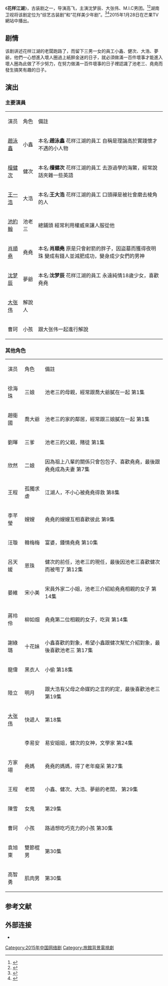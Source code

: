 {{noteTA
|1=zh-hans:酒店;zh-hk:酒店;zh-tw:飯店;}}
{{电视节目信息框
| 名称 = 花样江湖
| 别名 = 
| 英文名称 = <!-- ''{{lang|en| }}''  -->
| 图片 = Huayang Jianghu poster.jpg
| 图说 = 海报
| 分类 = 古装剧
| 原创者 = 
| 导演 = 高飞
| 监制 = 
| 出品人 = 
| 编剧 = 
| 制作人 = 甘琼
| 制作年份 = 2014年7月-8月
| 拍摄地 = [[湖南省|湖南省]][[长沙市|长沙市]]
| 摄影 = 
| 演出 = 沈梦辰<br>大张伟<br>M.I.C男团
| 配音 = 
| 旁白 = 
| 主题曲 = 《唱什麼都紅不了》-大張偉
| 片尾曲 = 
| 插曲 = 
| 地区 = {{CHNML}}
| 语言 = 普通话
| 集数 = 30集
| 每集长 = 15分钟
| 制作公司 = 
| 首播地区 = {{CHNML}}
| 电视网 = [[芒果TV|芒果TV]]
| 开始 = 2015年1月28日
| 结束 = 
| 先于 = 
| 后于 = 
| 相关剧集 = 
| 官方网站 = 
}}
《'''花样江湖'''》，古装剧之一，导演高飞，主演沈梦辰、大张伟、M.I.C男团。<ref>{{cite web |url=http://tech.huanqiu.com/news/2014-08/5099267.html |title=芒果TV打造马栏山出品《花样江湖》 |date=2014-08-05 |accessdate=2014-10-04|work=环球网 |archive-date=2014-10-06 |archive-url=https://web.archive.org/web/20141006081153/http://tech.huanqiu.com/news/2014-08/5099267.html |dead-url=no}}</ref><ref>{{cite web |url=http://yule.sohu.com/20140728/n402808414.shtml |title=综艺古装剧《花样江湖》开机 大张伟沈梦辰加盟 |accessdate=2014-10-04|date=2014-07-28 |work=搜狐 |archive-date=2014-10-06 |archive-url=https://web.archive.org/web/20141006100849/http://yule.sohu.com/20140728/n402808414.shtml |dead-url=no}}</ref>湖南卫视将该剧定位为“综艺古装剧”和“花样美少年剧”。<ref>{{cite web|url=http://news.xinhuanet.com/ent/2014-08/21/c_126900028.htm|title=芒果TV首部定制剧《花样江湖》顺利杀青|date=2014-08-21|accessdate=2014-10-04|work=新华网|deadurl=yes|archiveurl=https://web.archive.org/web/20141006102346/http://news.xinhuanet.com/ent/2014-08/21/c_126900028.htm|archivedate=2014-10-06}}</ref><ref>{{cite web |url=http://ent.ifeng.com/a/20140821/40257632_0.shtml |title=芒果TV首部定制剧《花样江湖》 顺利杀青 |date=2014-08-21 |accessdate=2014-10-04|work=凤凰网|archive-date=2014-10-06 |archive-url=https://web.archive.org/web/20141006114646/http://ent.ifeng.com/a/20140821/40257632_0.shtml |dead-url=no}}</ref>2015年1月28日在芒果TV網站中播出。

==剧情==
该剧讲述花样江湖的老闆跑路了，而留下三男一女的員工小鑫、健次、大浩、夢爺，他們一心想進入壞人圈過上紙醉金迷的日子，就必須做滿一百件壞事才能進入壞人圈為此做了不少努力，在努力做滿一百件壞事的日子裡認識了池老三、堯堯而發生搞笑有趣的日子。

== 演出 ==

=== 主要演員 ===
{| class="wikitable" 
|- style="background:cornflowerblue; color:white" align="center"
|演员||角色||備註
|-
|[[赵泳鑫|趙泳鑫]]
|小鑫
|本名:'''趙泳鑫'''
花样江湖的員工
自稱是理論高於實踐懷才不遇的小人物
|-
|[[檀健次|檀健次]]
|健次
|本名:'''檀健次'''
花样江湖的員工
去游過學的海鱉，經常說話夾雜一些英語
|-
|[[王一浩|王一浩]]
|大浩
|本名:'''王大浩'''
花样江湖的員工
口頭禪是被社會磨去棱角的人
|-
|[[池约翰|池約翰]]
|池老三
|總鋪頭
經常利用權威來讓人服從他
|-
|[[肖顺尧|肖順堯]]
|堯堯
|本名:'''肖順堯'''
原是只會射箭的胖子，因盜墓而獲得夜明珠
變成有錢人並減肥成功，變身成少女們的男神
|-
| [[沈梦辰|沈梦辰]] ||  夢爺||本名:'''沈梦辰'''
花样江湖的員工
永遠純情18歲少女，喜歡堯堯
|-
| [[大张伟|大张伟]] || 解說人||
|-
|曹珂
|小孩
|跟大张伟一起進行解說
|}

=== 其他角色 ===
{| class="wikitable" 
|- style="background:cornflowerblue; color:white" align="center"
|演员||角色||備註
|-
|徐海珠
|三娘
|池老三的母親，經常跟喬大爺膩在一起
第1集
|-
|趙衛國
|喬大爺
|池老三的家的鄰居，經常跟三娘膩在一起
第1集
|-
|劉暉
|三爹
|池老三的父親，賭徒
第1集
|-
|欣然
|二娘
|因為祖上八輩的關係只會包包子、喜歡堯堯，最後跟堯堯成為夫妻
第7集
|-
|王程
|孤獨求虐
|江湖人，不小心被堯堯得救
第8集
|-
|李芊瑩
|嫂嫂
|堯堯的嫂嫂互相喜歡彼此
第9集
|-
|汪璇
|韓梅梅
|富婆，鍾情堯堯
第10集
|-
|呂天媛
|恩珠
|健次的前任，池老三的現任，最後因池老三喜歡健次而被甩了
第12集
|-
|晏維
|宋小美
|宋員外家二小姐，池老三介紹給堯堯相親的女子
第14集
|-
|蔣玲伶
|柳如烟
|堯堯第二位相親的女子，吃貨
第14集
|-
|謝綠璐
|十花妹
|小鑫喜歡的對象，希望小鑫跟健次幫忙介紹對象，最後喜歡池老三
第17集
|-
|龍偉
|黑衣人
|小偷
第18集
|-
|陸立
|明月
|跟大浩有父母之命媒妁之言的約定，最後喜歡池老三
第19集
|-
|[[大张伟|大张伟]]
|快遞人
|第18集
|-
| ||  李易安||易安姐姐，健次的女神，文學家
第24集
|-
|方家翊
|堯媽
|堯堯的媽媽，得了老年癡呆
第27集
|-
|王程
|老闆
|小鑫、健次、大浩、夢爺的老闆，
第29集
|-
| 陳雪 || 女鬼||第29集
|-
|曹珂
|小孩
|路過想吃巧克力的小孩
第30集
|-
|袁旭東
|雙節棍男
|第30集
|-
|高智勇
|肌肉男
|第30集
|}


==参考文献==
{{reflist}}

== 外部连接==
*{{douban|25949756}}
{{2015年中國大陸古裝/民初電視劇}}
{{DEFAULTSORT:H花}}
[[Category:2015年中国网络剧|Category:2015年中国网络剧]]
[[Category:旅館背景電視劇|Category:旅館背景電視劇]]